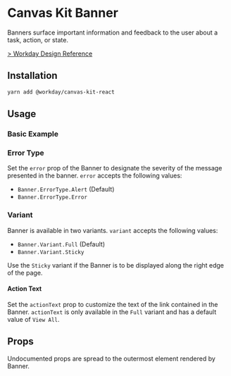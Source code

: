 


<Meta title="Components/Indicators/Banner/React" component={Banner} />

# Canvas Kit Banner

Banners surface important information and feedback to the user about a task, action, or state.

[> Workday Design Reference](https://design.workday.com/components/indicators/banners)

## Installation

```sh
yarn add @workday/canvas-kit-react
```

## Usage

### Basic Example

<ExampleCodeBlock code={Basic} />

### Error Type

Set the `error` prop of the Banner to designate the severity of the message presented in the banner.
`error` accepts the following values:

- `Banner.ErrorType.Alert` (Default)
- `Banner.ErrorType.Error`

<ExampleCodeBlock code={Error} />

### Variant

Banner is available in two variants. `variant` accepts the following values:

- `Banner.Variant.Full` (Default)
- `Banner.Variant.Sticky`

Use the `Sticky` variant if the Banner is to be displayed along the right edge of the page.

<ExampleCodeBlock code={Sticky} />

#### Action Text

Set the `actionText` prop to customize the text of the link contained in the Banner. `actionText` is
only available in the `Full` variant and has a default value of `View All`.

<ExampleCodeBlock code={ActionText} />

## Props

Undocumented props are spread to the outermost element rendered by Banner.

<ArgsTable of={Banner} />
